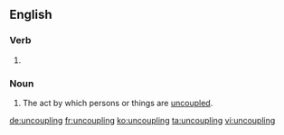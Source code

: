 ==English==

===Verb===
{{head|en}}

# {{present participle of|uncouple|lang=en}}

===Noun===
{{en-noun}}

# The act by which persons or things are [[uncouple]]d.

[[de:uncoupling]]
[[fr:uncoupling]]
[[ko:uncoupling]]
[[ta:uncoupling]]
[[vi:uncoupling]]